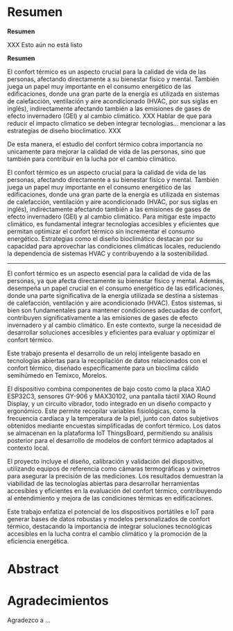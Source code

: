 # Resumen {.unnumbered}

**Resumen**

XXX Esto aún no está listo

**Resumen**

El confort térmico es un aspecto crucial para la calidad de vida de las personas, afectando directamente a su bienestar físico y mental. También juega un papel muy importante en el consumo energético de las edificaciones, donde una gran parte de la energía es utilizada en sistemas de calefacción, ventilación y aire acondicionado (HVAC, por sus siglas en inglés), indirectamente afectando también a las emisiones de gases de efecto invernadero (GEI) y al cambio climático.  XXX Hablar de que para reducir el impacto climatico se deben integrar tecnologias... mencionar a las estrategias de diseño bioclimatico. XXX

 De esta manera, el estudio del confort térmico cobra importancia no unicamente para mejorar la calidad de vida de las personas, sino que también para contribuir en la lucha por el cambio climático.

 El confort térmico es un aspecto crucial para la calidad de vida de las personas, afectando directamente a su bienestar físico y mental. También juega un papel muy importante en el consumo energético de las edificaciones, donde una gran parte de la energía es utilizada en sistemas de calefacción, ventilación y aire acondicionado (HVAC, por sus siglas en inglés), indirectamente afectando también a las emisiones de gases de efecto invernadero (GEI) y al cambio climático. Para mitigar este impacto climático, es fundamental integrar tecnologías accesibles y eficientes que permitan optimizar el confort térmico sin incrementar el consumo energético. Estrategias como el diseño bioclimático destacan por su capacidad para aprovechar las condiciones climáticas locales, reduciendo la dependencia de sistemas HVAC y contribuyendo a la sostenibilidad.

 -----------

El confort térmico es un aspecto esencial para la calidad de vida de las personas, ya que afecta directamente su bienestar físico y mental. Además, desempeña un papel crucial en el consumo energético de las edificaciones, donde una parte significativa de la energía utilizada se destina a sistemas de calefacción, ventilación y aire acondicionado (HVAC). Estos sistemas, si bien son fundamentales para mantener condiciones adecuadas de confort, contribuyen significativamente a las emisiones de gases de efecto invernadero y al cambio climático. En este contexto, surge la necesidad de desarrollar soluciones accesibles y eficientes para evaluar y optimizar el confort térmico.

Este trabajo presenta el desarrollo de un reloj inteligente basado en tecnologías abiertas para la recopilación de datos relacionados con el confort térmico, diseñado específicamente para un bioclima cálido semihúmedo en Temixco, Morelos. 

El dispositivo combina componentes de bajo costo como la placa XIAO ESP32C3, sensores GY-906 y MAX30102, una pantalla táctil XIAO Round Display, y un circuito vibrador, todo integrado en un diseño compacto y ergonómico. Este permite recopilar variables fisiológicas, como la frecuencia cardíaca y la temperatura de la piel, junto con datos subjetivos obtenidos mediante encuestas simplificadas de confort térmico. Los datos se almacenan en la plataforma IoT ThingsBoard, permitiendo su análisis posterior para el desarrollo de modelos de confort térmico adaptados al contexto local.

El proyecto incluye el diseño, calibración y validación del dispositivo, utilizando equipos de referencia como cámaras termográficas y oxímetros para asegurar la precisión de las mediciones. Los resultados demuestran la viabilidad de las tecnologías abiertas para desarrollar herramientas accesibles y eficientes en la evaluación del confort térmico, contribuyendo al entendimiento y mejora de las condiciones térmicas en edificaciones.

Este trabajo enfatiza el potencial de los dispositivos portátiles e IoT para generar bases de datos robustas y modelos personalizados de confort térmico, destacando la importancia de integrar soluciones tecnológicas accesibles en la lucha contra el cambio climático y la promoción de la eficiencia energética.





# Abstract {.unnumbered}

# Agradecimientos {.unnumbered}




Agradezco a ...




